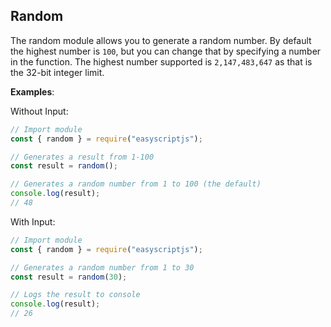 
## Random
The random module allows you to generate a random number. By default the highest number is `100`, but you can change that by specifying a number in the function. The highest number supported is `2,147,483,647` as that is the 32-bit integer limit.

**Examples**:

Without Input:

```js
// Import module
const { random } = require("easyscriptjs");

// Generates a result from 1-100
const result = random();

// Generates a random number from 1 to 100 (the default)
console.log(result);
// 48
```

With Input:

```js
// Import module
const { random } = require("easyscriptjs");

// Generates a random number from 1 to 30
const result = random(30);

// Logs the result to console
console.log(result);
// 26
```
